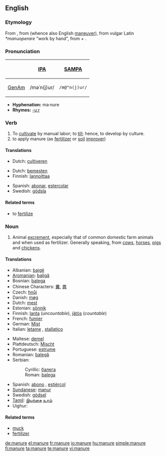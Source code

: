 ==English==

===Etymology===
From {{etyl|enm|en}} {{term|manuren||to manure|lang=enm}}, from {{etyl|fro|en}} {{term|manovrer|lang=fro}} (whence also English [[maneuver]]), from vulgar Latin ''*manuoperare'' "work by hand", from {{etyl|lat|en}} {{term|manus|manu||by hand|lang=lat}} + {{term|operari||to work|lang=lat}}.

===Pronunciation===
{| border=1 cellpadding=5
! !! [[w:International Phonetic Alphabet|IPA]] !! [[w:SAMPA|SAMPA]]
|-
! [[GenAm]]
| /məˈn(j)ur/ || <tt>/m@"n(j)ur/</tt>
|}

* '''Hyphenation:''' ma·nure
* '''Rhymes:''' [[Rhymes:English:-uːr|-uːr]]

===Verb===
{{en-verb|manur|es}}

# To [[cultivate]] by manual labor; to [[till]]; hence, to develop by culture.
# to apply manure (as [[fertilizer]] or [[soil]] [[improver]])

====Translations====
{{trans-top|Cultivate by manual labor}}
* Dutch: [[cultiveren]]
{{trans-mid}}
{{trans-bottom}}

{{trans-top|Apply manure}}
* Dutch: [[bemesten]]
* Finnish: [[lannoittaa]]
{{trans-mid}}
* Spanish: [[abonar]], [[estercolar]]
* Swedish: [[gödsla]]
{{trans-bottom}}

====Related terms====
* to [[fertilize]]

===Noun===
{{en-noun|-}}

# Animal [[excrement]], especially that of common domestic farm animals and when used as fertilizer. Generally speaking, from [[cow]]s, [[horse]]s, [[pig]]s and [[chicken]]s.

====Translations====
{{trans-top|excrement}}
* Albanian: [[bajgë]]
* [[Aromanian]]: [[baligă]]
* Bosnian: [[balega]] {{f}}
* Chinese Characters: [[糞]], [[粪]]
* Czech: [[hnůj]] {{m}}
* Danish: [[møg]]
* Dutch: [[mest]] {{m}}
* Estonian: [[sõnnik]]
* Finnish: [[lanta]] (''uncountable''), [[jätös]] (''countable'')
* French: [[fumier]] {{m}}
* German: [[Mist]] {{m}}
* Italian: [[letame]] {{m}}, [[stallatico]] {{m}}
{{trans-mid}}
* Maltese: [[demel]] {{m}}
* Plattdeutsch: [[Mischt]] {{m}}
* Portuguese: [[estrume]] {{m}}
* Romanian: [[balegă]] {{f}}
* Serbian:
*: Cyrillic: [[балега]] {{f}}
*: Roman: [[balega]] {{f}}
* Spanish: [[abono]] {{m}}, [[estiércol]] {{m}}
* [[Sundanese]]: [[manur]]
* Swedish: [[gödsel]]
* [[Tamil]]: [[இயற்கை]] [[உரம்]]
* Uighur: {{fa-Arab|[[چىلە]]}}
{{trans-bottom}}

====Related terms====
* [[muck]]
* [[fertilizer]]

[[de:manure]]
[[el:manure]]
[[fr:manure]]
[[io:manure]]
[[hu:manure]]
[[simple:manure]]
[[fi:manure]]
[[ta:manure]]
[[te:manure]]
[[vi:manure]]